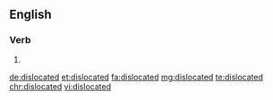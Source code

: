 ==English==

===Verb===
{{head|en}}

# {{en-past of|dislocate}}

[[de:dislocated]]
[[et:dislocated]]
[[fa:dislocated]]
[[mg:dislocated]]
[[te:dislocated]]
[[chr:dislocated]]
[[vi:dislocated]]